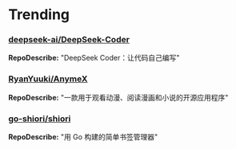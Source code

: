 
# Trending

### [deepseek-ai/DeepSeek-Coder](https://github.com/deepseek-ai/DeepSeek-Coder)
**RepoDescribe:** "DeepSeek Coder：让代码自己编写"
  

### [RyanYuuki/AnymeX](https://github.com/RyanYuuki/AnymeX)
**RepoDescribe:** "一款用于观看动漫、阅读漫画和小说的开源应用程序"
  

### [go-shiori/shiori](https://github.com/go-shiori/shiori)
**RepoDescribe:** "用 Go 构建的简单书签管理器"
  